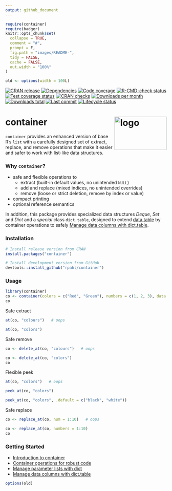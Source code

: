 ```yaml
---
output: github_document
---
```


<!-- README.md is generated from README.Rmd. Please edit that file -->

```r
require(container)
require(badger)
knitr::opts_chunk$set(
  collapse = TRUE,
  comment = "#",
  prompt = F,
  fig.path = "images/README-",
  tidy = FALSE,
  cache = FALSE,
  out.width = "100%"
)

old <- options(width = 100L)
```

<!-- badges: start -->

[![CRAN release](https://www.r-pkg.org/badges/version/container)](https://cran.r-project.org/package=container)
[![Dependencies](https://tinyverse.netlify.app/badge/container)](https://CRAN.R-project.org/package=container)
[![Code coverage](https://codecov.io/gh/rpahl/container/branch/master/graph/badge.svg)](https://app.codecov.io/gh/rpahl/container)
[![R-CMD-check status](https://github.com/rpahl/container/workflows/R-CMD-check/badge.svg)](https://github.com/rpahl/container/actions)
[![Test coverage status](https://github.com/rpahl/container/workflows/test-coverage/badge.svg)](https://github.com/rpahl/container/actions)
[![CRAN checks](https://badges.cranchecks.info/summary/container.svg)](https://cran.r-project.org/web/checks/check_results_container.html)
[![Downloads per month](https://cranlogs.r-pkg.org/badges/last-month/container)](https://cran.r-project.org/package=container)
[![Downloads total](https://cranlogs.r-pkg.org/badges/grand-total/container)](https://cran.r-project.org/package=container)
[![Last commit](https://img.shields.io/github/last-commit/rpahl/container.svg)](https://github.com/rpahl/container/commits/master)
[![Lifecycle status](https://img.shields.io/badge/lifecycle-stable-brightgreen.svg)](https://lifecycle.r-lib.org/articles/stages.html#stable)

<!-- badges: end -->

# container <img src="man/figures/logo.png" alt="logo" align="right" width="163" height="104"/>

`container` provides an enhanced version of base R's `list` with a
carefully designed set of extract, replace, and remove operations that make
it easier and safer to work with list-like data structures.

### Why `container`?

* safe and flexible operations to
  * extract (built-in default values, no unintended `NULL`)
  * add and replace (mixed indices, no unintended overrides)
  * remove (loose or strict deletion, remove by index or value)
* compact printing
* optional reference semantics

In addition, this package provides specialized data structures *Deque*,
*Set* and *Dict* and a *special* class `dict.table`, designed to extend
[data.table](https://CRAN.R-project.org/package=data.table) by
container operations to safely
[Manage data columns with dict.table](https://rpahl.github.io/container/articles/manage-data-columns.html).


### Installation

```r
# Install release version from CRAN
install.packages("container")

# Install development version from GitHub
devtools::install_github("rpahl/container")
```


### Usage

```r
library(container)
co <- container(colors = c("Red", "Green"), numbers = c(1, 2, 3), data = cars)
co
```

Safe extract
```r
at(co, "colours")   # oops

at(co, "colors")
```

Safe remove
```r
co <- delete_at(co, "colours")   # oops

co <- delete_at(co, "colors")
co
```

Flexible peek
```r
at(co, "colors")   # oops

peek_at(co, "colors")

peek_at(co, "colors", .default = c("black", "white"))
```

Safe replace
```r
co <- replace_at(co, num = 1:10)   # oops

co <- replace_at(co, numbers = 1:10)
co
```

### Getting Started

* [Introduction to container](https://rpahl.github.io/container/articles/container.html)
* [Container operations for robust code](https://rpahl.github.io/container/articles/code-development.html)
* [Manage parameter lists with dict](https://rpahl.github.io/container/articles/parameter-list.html)
* [Manage data columns with dict.table](https://rpahl.github.io/container/articles/manage-data-columns.html)





```r
options(old)
```